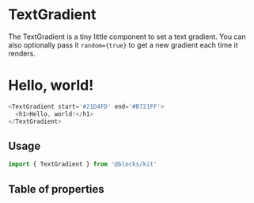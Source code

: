 
# TextGradient

The TextGradient is a tiny little component to set a text gradient. You
can also optionally pass it `random={true}` to get a new gradient each time
it renders.

<TextGradient start='#21D4FD' end='#B721FF'>
  <h1>Hello, world!</h1>
</TextGradient>

```js react-live=true
<TextGradient start='#21D4FD' end='#B721FF'>
  <h1>Hello, world!</h1>
</TextGradient>
```

## Usage

```js
import { TextGradient } from '@blocks/kit'
```

## Table of properties

<TableOfProps component={TextGradient} />
